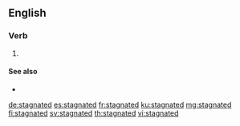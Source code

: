 ==English==

===Verb===
{{head|en|verb form}}

# {{en-past of|stagnate}}

====See also====
* {{l|en|stagnant}}

[[de:stagnated]]
[[es:stagnated]]
[[fr:stagnated]]
[[ku:stagnated]]
[[mg:stagnated]]
[[fi:stagnated]]
[[sv:stagnated]]
[[th:stagnated]]
[[vi:stagnated]]